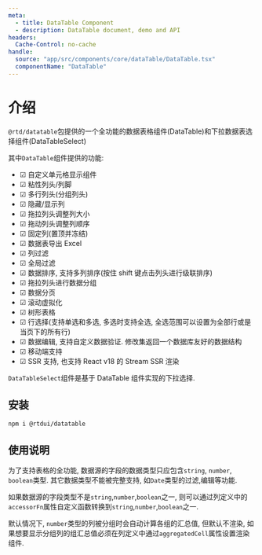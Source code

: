 ```yaml
---
meta:
  - title: DataTable Component
  - description: DataTable document, demo and API
headers:
  Cache-Control: no-cache
handle:
  source: "app/src/components/core/dataTable/DataTable.tsx"
  componentName: "DataTable"
---
```


# 介绍

`@rtd/datatable`包提供的一个全功能的数据表格组件(DataTable)和下拉数据表选择组件(DataTableSelect)

其中`DataTable`组件提供的功能:

- ☑ 自定义单元格显示组件
- ☑ 粘性列头/列脚
- ☑ 多行列头(分组列头)
- ☑ 隐藏/显示列
- ☑ 拖拉列头调整列大小
- ☑ 拖动列头调整列顺序
- ☑ 固定列(置顶并冻结)
- ☑ 数据表导出 Excel
- ☑ 列过滤
- ☑ 全局过滤
- ☑ 数据排序, 支持多列排序(按住 shift 键点击列头进行级联排序)
- ☑ 拖拉列头进行数据分组
- ☑ 数据分页
- ☑ 滚动虚拟化
- ☑ 树形表格
- ☑ 行选择(支持单选和多选, 多选时支持全选, 全选范围可以设置为全部行或是当页下的所有行)
- ☑ 数据编辑, 支持自定义数据验证. 修改集返回一个数据库友好的数据结构
- ☑ 移动端支持
- ☑ SSR 支持, 也支持 React v18 的 Stream SSR 渲染

`DataTableSelect`组件是基于 DataTable 组件实现的下拉选择.

## 安装

```sh
npm i @rtdui/datatable
```

## 使用说明

为了支持表格的全功能, 数据源的字段的数据类型只应包含`string`, `number`, `boolean`类型. 其它数据类型不能被完整支持, 如`Date`类型的过滤,编辑等功能.

如果数据源的字段类型不是`string`,`number`,`boolean`之一, 则可以通过列定义中的`accessorFn`属性自定义函数转换到`string`,`number`,`boolean`之一.

默认情况下, `number`类型的列被分组时会自动计算各组的汇总值, 但默认不渲染, 如果想要显示分组列的组汇总值必须在列定义中通过`aggregatedCell`属性设置渲染组件.
